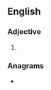 ==English==

===Adjective===
{{head|en|adjective superlative form}}

# {{lb|en|rare}} {{en-superlative of|abstruse}}

===Anagrams===
* {{anagrams|en|a=abersssttu|substrates}}